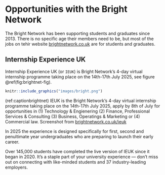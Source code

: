 # Opportunities with the Bright Network {#bright}

The Bright Network has been supporting students and graduates since 2013. There is no specific age their members need to be, but most of the jobs on tehir website [brightnetwork.co.uk](https://www.brightnetwork.co.uk ) are for students and graduates.

## Internship Experience UK {#ieuk}

Internship Experience UK (or `IEUK`) is Bright Network’s 4-day virtual internship programme taking place on the 14th-17th July 2025, see figure \@ref(fig:brightnet-fig).

```r
knitr::include_graphics("images/bright.png")
```

(ref:captionbrightnet) IEUK is the Bright Network’s 4-day virtual internship programme taking place on the 14th-17th July 2025, apply by 8th of July for opportunities in (1) Technology & Engienering (2) Finance, Professional Services & Consulting (3) Business, Operatings & Marketing or (4) Commercial law. Screenshot from [brightnetwork.co.uk/ieuk](https://www.brightnetwork.co.uk/ieuk/)

In 2025 the experience is designed specifically for first, second and penultimate year undergraduates who are preparing to launch their early career.

Over 145,000 students have completed the live version of IEUK since it began in 2020. It’s a staple part of your university experience — don’t miss out on connecting with like-minded students and 37 industry-leading employers. 